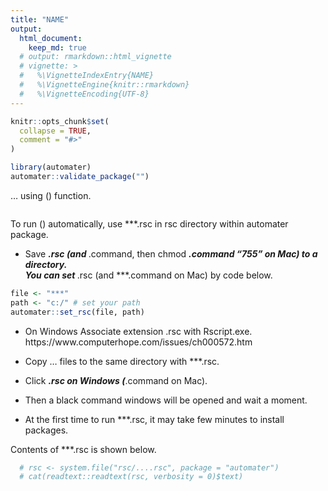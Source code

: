 ```yaml
---
title: "NAME"
output: 
  html_document:
    keep_md: true
  # output: rmarkdown::html_vignette
  # vignette: >
  #   %\VignetteIndexEntry{NAME}
  #   %\VignetteEngine{knitr::rmarkdown}
  #   %\VignetteEncoding{UTF-8}
---
```


```r
knitr::opts_chunk$set(
  collapse = TRUE,
  comment = "#>"
)
```

```r
library(automater)
automater::validate_package("")
```


... using () function.


```r

```


To run () automatically, use ***.rsc in rsc directory within automater package.   

- Save ***.rsc (and ***.command, then chmod ***.command "755" on Mac) to a directory.    
  You can set ***.rsc (and ***.command on Mac) by code below.    

```r
file <- "***"
path <- "c:/" # set your path
automater::set_rsc(file, path)
```

- On Windows Associate extension .rsc with Rscript.exe.    
  https://www.computerhope.com/issues/ch000572.htm    


- Copy ... files to the same directory with ***.rsc.   
- Click ***.rsc on Windows (***.command on Mac).   
- Then a black command windows will be opened and wait a moment.   
- At the first time to run ***.rsc, it may take few minutes to install packages.   


Contents of ***.rsc is shown below. 

```r
  # rsc <- system.file("rsc/....rsc", package = "automater")
  # cat(readtext::readtext(rsc, verbosity = 0)$text)
```
